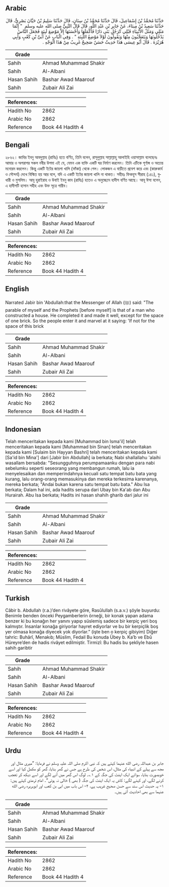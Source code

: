 ## Arabic


<div dir="rtl" lang="ar" style={{fontSize:'larger',backgroundColor:'#f8f9fa',padding:20}}>
حَدَّثَنَا مُحَمَّدُ بْنُ إِسْمَاعِيلَ، قَالَ‏ حَدَّثَنَا مُحَمَّدُ بْنُ سِنَانٍ، قَالَ‏ حَدَّثَنَا سَلِيمُ بْنُ حَيَّانَ بَصْرِيٌّ، قَالَ‏ حَدَّثَنَا سَعِيدُ بْنُ مِينَاءَ، عَنْ جَابِرِ بْنِ عَبْدِ اللَّهِ، قَالَ قَالَ النَّبِيُّ صلى الله عليه وسلم ‏ "‏ إِنَّمَا مَثَلِي وَمَثَلُ الأَنْبِيَاءِ قَبْلِي كَرَجُلٍ بَنَى دَارًا فَأَكْمَلَهَا وَأَحْسَنَهَا إِلاَّ مَوْضِعَ لَبِنَةٍ فَجَعَلَ النَّاسُ يَدْخُلُونَهَا وَيَتَعَجَّبُونَ مِنْهَا وَيَقُولُونَ لَوْلاَ مَوْضِعُ اللَّبِنَةِ ‏"‏ ‏.‏ وَفِي الْبَابِ عَنْ أُبَىِّ بْنِ كَعْبٍ وَأَبِي هُرَيْرَةَ ‏.‏ قَالَ أَبُو عِيسَى هَذَا حَدِيثٌ حَسَنٌ صَحِيحٌ غَرِيبٌ مِنْ هَذَا الْوَجْهِ ‏.‏
</div>
<div style={{backgroundColor:'#f8f9fa',padding:20, marginBottom: 10}}><table> <thead> <tr> <th>Grade</th> <th></th> </tr> </thead> <tbody> <tr><td>Sahih</td><td>Ahmad Muhammad Shakir</td></tr><tr><td>Sahih</td><td>Al-Albani</td></tr><tr><td>Hasan Sahih</td><td>Bashar Awad Maarouf</td></tr><tr><td>Sahih</td><td>Zubair Ali Zai</td></tr></tbody></table><table> <thead> <tr> <th>References:</th> <th></th> </tr> </thead> <tbody><tr><td>Hadith No</td><td>2862</td></tr><tr><td>Arabic No</td><td>2862</td></tr><tr><td>Reference</td><td>Book 44 Hadith 4</td></tr></tbody></table></div>

## Bengali


<div dir="ltr" lang="bn" style={{fontSize:'larger',backgroundColor:'#f8f9fa',padding:20}}>
২৮৬২। জাবির ইবনু আবদুল্লাহ (রাযিঃ) হতে বর্ণিত, তিনি বলেন, রাসূলুল্লাহ সাল্লাল্লাহু আলাইহি ওয়াসাল্লাম বলেছেনঃ আমার ও অপরাপর সকল নবীর উপমা এই যে, যেমন এক ব্যক্তি একটি ঘর নির্মাণ করলেন। তিনি এটিকে পূর্ণাঙ্গ ও অত্যন্ত মনোরম করলেন। কিন্তু একটি ইটের জায়গা খালি (ফাঁকা) থেকে গেল। লোকজন এ বাড়ীতে প্রবেশ করে এবং (কারুকার্য ও সৌন্দর্য) দেখে বিস্মিত হয় আর বলে, যদি এ একটি ইটের জায়গা খালি না থাকত। সহীহঃ ফিকহুস সীরাহ (১৪১), বুখারী ও মুসলিম। আবূ হুরাইরাহ ও উবাই ইবনু কাব (রাযিঃ) হতেও এ অনুচ্ছেদে হাদীস বর্ণিত আছে। আবূ ঈসা বলেন, এ হাদীসটি হাসান সহীহ এবং উক্ত সূত্রে গারীব।
</div>
<div style={{backgroundColor:'#f8f9fa',padding:20, marginBottom: 10}}><table> <thead> <tr> <th>Grade</th> <th></th> </tr> </thead> <tbody> <tr><td>Sahih</td><td>Ahmad Muhammad Shakir</td></tr><tr><td>Sahih</td><td>Al-Albani</td></tr><tr><td>Hasan Sahih</td><td>Bashar Awad Maarouf</td></tr><tr><td>Sahih</td><td>Zubair Ali Zai</td></tr></tbody></table><table> <thead> <tr> <th>References:</th> <th></th> </tr> </thead> <tbody><tr><td>Hadith No</td><td>2862</td></tr><tr><td>Arabic No</td><td>2862</td></tr><tr><td>Reference</td><td>Book 44 Hadith 4</td></tr></tbody></table></div>

## English


<div dir="ltr" lang="en" style={{fontSize:'larger',backgroundColor:'#f8f9fa',padding:20}}>
Narrated Jabir bin 'Abdullah:that the Messenger of Allah (ﷺ) said: "The parable of myself and the Prophets [before myself] is that of a man who constructed a house. He completed it and made it well, except for the space of one brick. So the people enter it and marvel at it saying: 'If not for the space of this brick
</div>
<div style={{backgroundColor:'#f8f9fa',padding:20, marginBottom: 10}}><table> <thead> <tr> <th>Grade</th> <th></th> </tr> </thead> <tbody> <tr><td>Sahih</td><td>Ahmad Muhammad Shakir</td></tr><tr><td>Sahih</td><td>Al-Albani</td></tr><tr><td>Hasan Sahih</td><td>Bashar Awad Maarouf</td></tr><tr><td>Sahih</td><td>Zubair Ali Zai</td></tr></tbody></table><table> <thead> <tr> <th>References:</th> <th></th> </tr> </thead> <tbody><tr><td>Hadith No</td><td>2862</td></tr><tr><td>Arabic No</td><td>2862</td></tr><tr><td>Reference</td><td>Book 44 Hadith 4</td></tr></tbody></table></div>

## Indonesian


<div dir="ltr" lang="id" style={{fontSize:'larger',backgroundColor:'#f8f9fa',padding:20}}>
Telah menceritakan kepada kami [Muhammad bin Isma'il] telah menceritakan kepada kami [Muhammad bin Sinan] telah menceritakan kepada kami [Sulaim bin Hayyan Bashri] telah menceritakan kepada kami [Sa'id bin Mina'] dari [Jabir bin Abdullah] ia berkata; Nabi shallallahu 'alaihi wasallam bersabda: "Sesungguhnya perumpamaanku dengan para nabi sebelumku seperti seseorang yang membangun rumah, lalu ia menyelesaikan dan memperindahnya kecuali satu tempat batu bata yang kurang, lalu orang-orang memasukinya dan mereka terkesima karenanya, mereka berkata; "Andai bukan karena satu tempat batu bata." Abu Isa berkata; Dalam hal ini, ada hadits serupa dari Ubay bin Ka'ab dan Abu Hurairah. Abu Isa berkata; Hadits ini hasan shahih gharib dari jalur ini
</div>
<div style={{backgroundColor:'#f8f9fa',padding:20, marginBottom: 10}}><table> <thead> <tr> <th>Grade</th> <th></th> </tr> </thead> <tbody> <tr><td>Sahih</td><td>Ahmad Muhammad Shakir</td></tr><tr><td>Sahih</td><td>Al-Albani</td></tr><tr><td>Hasan Sahih</td><td>Bashar Awad Maarouf</td></tr><tr><td>Sahih</td><td>Zubair Ali Zai</td></tr></tbody></table><table> <thead> <tr> <th>References:</th> <th></th> </tr> </thead> <tbody><tr><td>Hadith No</td><td>2862</td></tr><tr><td>Arabic No</td><td>2862</td></tr><tr><td>Reference</td><td>Book 44 Hadith 4</td></tr></tbody></table></div>

## Turkish


<div dir="ltr" lang="tr" style={{fontSize:'larger',backgroundColor:'#f8f9fa',padding:20}}>
Câbir b. Abdullah (r.a.)’den rivâyete göre, Rasûlullah (s.a.v.) şöyle buyurdu: Benimle benden önceki Peygamberlerin örneği, bir konak yapan adama benzer ki bu konağın her yanını yapıp süslemiş sadece bir kerpiç yeri boş kalmıştır. İnsanlar konağa giriyorlar hayret ediyorlar ve bu bir kerpiçlik boş yer olmasa konağa diyecek yok diyorlar.” (işte ben o kerpiç gibiyim) Diğer tahric: Buhârî, Menakıb; Müslim, Fedail Bu konuda Übey b. Ka’b ve Ebû Hüreyre’den de hadis rivâyet edilmiştir. Tirmizî: Bu hadis bu şekliyle hasen sahih garibtir
</div>
<div style={{backgroundColor:'#f8f9fa',padding:20, marginBottom: 10}}><table> <thead> <tr> <th>Grade</th> <th></th> </tr> </thead> <tbody> <tr><td>Sahih</td><td>Ahmad Muhammad Shakir</td></tr><tr><td>Sahih</td><td>Al-Albani</td></tr><tr><td>Hasan Sahih</td><td>Bashar Awad Maarouf</td></tr><tr><td>Sahih</td><td>Zubair Ali Zai</td></tr></tbody></table><table> <thead> <tr> <th>References:</th> <th></th> </tr> </thead> <tbody><tr><td>Hadith No</td><td>2862</td></tr><tr><td>Arabic No</td><td>2862</td></tr><tr><td>Reference</td><td>Book 44 Hadith 4</td></tr></tbody></table></div>

## Urdu


<div dir="rtl" lang="ur" style={{fontSize:'larger',backgroundColor:'#f8f9fa',padding:20}}>
جابر بن عبداللہ رضی الله عنہما کہتے ہیں کہ نبی اکرم صلی اللہ علیہ وسلم نے فرمایا: ”میری مثال اور مجھ سے پہلے کے انبیاء کی مثال، اس شخص کی طرح ہے جس نے گھر بنایا، گھر کو مکمل کیا اور اسے خوبصورت بنایا، سوائے ایک اینٹ کی جگہ کے ۱؎۔ لوگ اس گھر میں آنے لگے اور اسے دیکھ کر تعجب کرنے لگے، اور کہنے لگے: کاش یہ ایک اینٹ کی جگہ ( بھی ) خالی نہ ہوتی“۔ امام ترمذی کہتے ہیں: ۱- یہ حدیث اس سند سے حسن صحیح غریب ہے، ۲- اس باب میں ابی بن کعب اور ابوہریرہ رضی الله عنہما سے بھی احادیث آئی ہیں۔
</div>
<div style={{backgroundColor:'#f8f9fa',padding:20, marginBottom: 10}}><table> <thead> <tr> <th>Grade</th> <th></th> </tr> </thead> <tbody> <tr><td>Sahih</td><td>Ahmad Muhammad Shakir</td></tr><tr><td>Sahih</td><td>Al-Albani</td></tr><tr><td>Hasan Sahih</td><td>Bashar Awad Maarouf</td></tr><tr><td>Sahih</td><td>Zubair Ali Zai</td></tr></tbody></table><table> <thead> <tr> <th>References:</th> <th></th> </tr> </thead> <tbody><tr><td>Hadith No</td><td>2862</td></tr><tr><td>Arabic No</td><td>2862</td></tr><tr><td>Reference</td><td>Book 44 Hadith 4</td></tr></tbody></table></div>